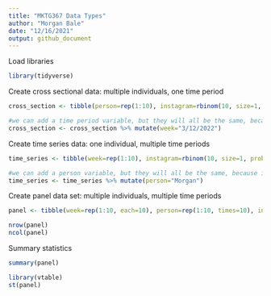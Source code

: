 ```yaml
---
title: "MKTG367 Data Types"
author: "Morgan Bale"
date: "12/16/2021"
output: github_document
---
```


Load libraries
```r
library(tidyverse)
```

Create cross sectional data: multiple individuals, one time period
```r
cross_section <- tibble(person=rep(1:10), instagram=rbinom(10, size=1, prob=.3), facebook=rbinom(10, size=1, prob=.5), purchase=rbinom(10, size=1, prob=.2)) 

#we can add a time period variable, but they will all be the same, because it is cross sectional 
cross_section <- cross_section %>% mutate(week="3/12/2022")
```

Create time series data: one individual, multiple time periods
```r
time_series <- tibble(week=rep(1:10), instagram=rbinom(10, size=1, prob=.3), facebook=rbinom(10, size=1, prob=.5), purchase=rbinom(10, size=1, prob=.2))

#we can add a person variable, but they will all be the same, because it is time series
time_series <- time_series %>% mutate(person="Morgan")
```

Create panel data set: multiple individuals, multiple time periods
```r
panel <- tibble(week=rep(1:10, each=10), person=rep(1:10, times=10), instagram=rbinom(100, size=1, prob=.3), facebook=rbinom(100, size=1, prob=.5), purchase=rbinom(100, size=1, prob=.2))

nrow(panel)
ncol(panel)
```

Summary statistics
```r
summary(panel)

library(vtable)
st(panel)
```


